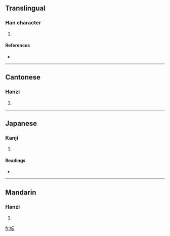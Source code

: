 ==Translingual==

===Han character===
{{Han char|rn=38|rad=女|as=04|sn=7|four=4143<sub>1</sub>|canj=女一一戈 (VMMI)}}

# {{defn|Han|sort=女04}}

====References====
* {{Han ref|kx=0256.220|dkj=06088|dj=0521.020|hdz=21029.130|uh=5998|ud=22936|bh=CAB3|bd=51891}}

----

==Cantonese==

===Hanzi===
{{yue-hanzi|jyut=|y=wan4}}

# {{defn|Cantonese}}

----

==Japanese==

===Kanji===
{{ja-kanji|grade=|rs=女04}}

# {{defn|Japanese}}

====Readings====
* {{ja-readings|on=[[うん]] (un)|kun=}}

----

==Mandarin==

===Hanzi===
{{cmn-hanzi|pin=[[yún]] ([[yun2]])|wg=yün<sup>2</sup>}}

# {{defn|Mandarin}}

[[fr:妘]]